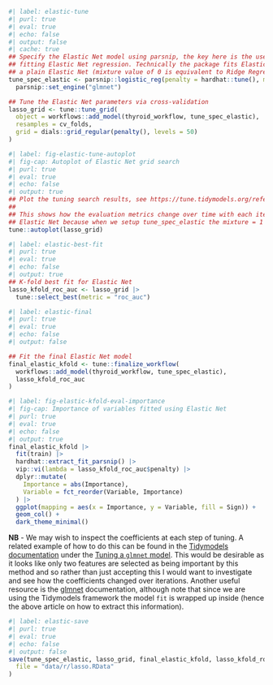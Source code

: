 

```r
#| label: elastic-tune
#| purl: true
#| eval: true
#| echo: false
#| output: false
#| cache: true
## Specify the Elastic Net model using parsnip, the key here is the use of the glmnet engine which is the R package for
## fitting Elastic Net regression. Technically the package fits Elastic Net but with a mixture value of 1 it is equivalent to
## a plain Elastic Net (mixture value of 0 is equivalent to Ridge Regression in an Elastic Net)
tune_spec_elastic <- parsnip::logistic_reg(penalty = hardhat::tune(), mixture = 0.5) |>
  parsnip::set_engine("glmnet")

## Tune the Elastic Net parameters via cross-validation
lasso_grid <- tune::tune_grid(
  object = workflows::add_model(thyroid_workflow, tune_spec_elastic),
  resamples = cv_folds,
  grid = dials::grid_regular(penalty(), levels = 50)
)
```

```r
#| label: fig-elastic-tune-autoplot
#| fig-cap: Autoplot of Elastic Net grid search
#| purl: true
#| eval: true
#| echo: false
#| output: true
## Plot the tuning search results, see https://tune.tidymodels.org/reference/autoplot.tune_results.html
##
## This shows how the evaluation metrics change over time with each iteration of the Lasso (we know we are running a
## Elastic Net because when we setup tune_spec_elastic the mixture = 1 when we define parsnip::logistic_reg()
tune::autoplot(lasso_grid)
```



```r
#| label: elastic-best-fit
#| purl: true
#| eval: true
#| echo: false
#| output: true
## K-fold best fit for Elastic Net
lasso_kfold_roc_auc <- lasso_grid |>
  tune::select_best(metric = "roc_auc")
```

```r
#| label: elastic-final
#| purl: true
#| eval: true
#| echo: false
#| output: false

## Fit the final Elastic Net model
final_elastic_kfold <- tune::finalize_workflow(
  workflows::add_model(thyroid_workflow, tune_spec_elastic),
  lasso_kfold_roc_auc
)
```

```r
#| label: fig-elastic-kfold-eval-importance
#| fig-cap: Importance of variables fitted using Elastic Net
#| purl: true
#| eval: true
#| echo: false
#| output: true
final_elastic_kfold |>
  fit(train) |>
  hardhat::extract_fit_parsnip() |>
  vip::vi(lambda = lasso_kfold_roc_auc$penalty) |>
  dplyr::mutate(
    Importance = abs(Importance),
    Variable = fct_reorder(Variable, Importance)
  ) |>
  ggplot(mapping = aes(x = Importance, y = Variable, fill = Sign)) +
  geom_col() +
  dark_theme_minimal()
```

**NB** - We may wish to inspect the coefficients at each step of tuning. A related example of how to do this can be found in
the [Tidymodels documentation](https://www.tidymodels.org/learn/) under the [Tuning a `glmnet`
model](https://www.tidymodels.org/learn/models/coefficients/#tuning-a-glmnet-model). This would be desirable as it looks
like only two features are selected as being important by this method and so rather than just accepting this I would
want to investigate and see how the coefficients changed over iterations. Another useful resource is the
[glmnet](https://glmnet.stanford.edu/articles/glmnet.html) documentation, although note that since we are using the
Tidymodels framework the model `fit` is wrapped up inside (hence the above article on how to extract this information).


``` r
#| label: elastic-save
#| purl: true
#| eval: true
#| echo: false
#| output: false
save(tune_spec_elastic, lasso_grid, final_elastic_kfold, lasso_kfold_roc_auc,
  file = "data/r/lasso.RData"
)
```
